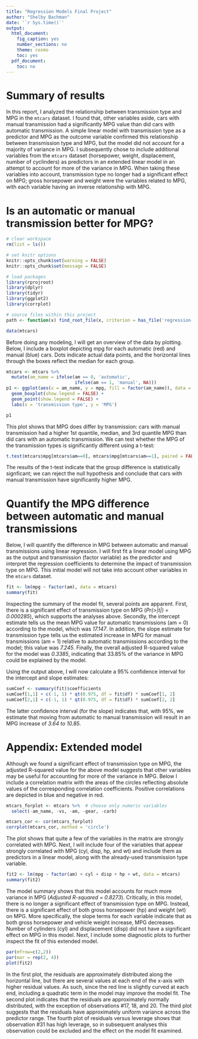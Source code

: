 ```yaml
---
title: "Regression Models Final Project"
author: "Shelby Bachman"
date: '`r Sys.time()`'
output:
  html_document:
    fig_caption: yes
    number_sections: no
    theme: cosmo
    toc: yes
  pdf_document:
    toc: no
---
```


# Summary of results

In this report, I analyzed the relationship between transmission type and MPG in the `mtcars` dataset. I found that, other variables aside, cars with manual transmission had a significantly MPG value than did cars with automatic transmission. A simple linear model with transmission type as a predictor and MPG as the outcome variable confirmed this relationship between transmission type and MPG, but the model did not account for a majority of variance in MPG. I subsequently chose to include additional variables from the `mtcars` dataset (horsepower, weight, displacement, number of cyclinders) as predictors in an extended linear model in an attempt to account for more of the variance in MPG. When taking these variables into account, transmission type no longer had a significant effect on MPG; gross horsepower and weight were the variables related to MPG, with each variable having an inverse relationship with MPG.

# Is an automatic or manual transmission better for MPG?

```r

# clear workspace
rm(list = ls())

# set knitr options
knitr::opts_chunk$set(warning = FALSE)
knitr::opts_chunk$set(message = FALSE)

# load packages
library(rprojroot)
library(dplyr)
library(tidyr)
library(ggplot2)
library(corrplot)

# source files within this project
path <- function(x) find_root_file(x, criterion = has_file('regression-models-final-project.Rproj'))

```

```r

data(mtcars)

```

Before doing any modeling, I will get an overview of the data by plotting. Below, I include a boxplot depicting mpg for each automatic (red) and manual (blue) cars. Dots indicate actual data points, and the horizontal lines through the boxes reflect the median for each group. 

```r

mtcars <- mtcars %>%
  mutate(am_name = ifelse(am == 0, 'automatic', 
                          ifelse(am == 1, 'manual', NA)))
p1 <- ggplot(aes(x = am_name, y = mpg, fill = factor(am_name)), data = mtcars) +
  geom_boxplot(show.legend = FALSE) +
  geom_point(show.legend = FALSE) +
  labs(x = 'transmission type', y = 'MPG')

p1

```

This plot shows that MPG does differ by transmission: cars with manual transmission had a higher 1st quantile, median, and 3rd quantile MPG than did cars with an automatic transmission. We can test whether the MPG of the transmission types is significantly different using a t-test:

```r

t.test(mtcars$mpg[mtcars$am==0], mtcars$mpg[mtcars$am==1], paired = FALSE)

```

The results of the t-test indicate that the group difference is statistically signficant; we can reject the null hypothesis and conclude that cars with manual transmission have significantly higher MPG. 

# Quantify the MPG difference between automatic and manual transmissions

Below, I will quantify the difference in MPG between automatic and manual transmissions using linear regression. I will first fit a linear model using MPG as the output and transmission (factor variable) as the predictor and interpret the regression coefficients to determine the impact of transmission type on MPG. This initial model will not take into account other variables in the `mtcars` dataset.

```r

fit <- lm(mpg ~ factor(am), data = mtcars)
summary(fit)

```

Inspecting the summary of the model fit, several points are apparent. First, there is a significant effect of transmission type on MPG (*Pr(>|t|) = 0.000285*), which supports the analyses above. Secondly, the intercept estimate tells us the mean MPG value for automatic transmissions (am = 0) according to the model, which was *17.147*. In addition, the slope estimate for transmission type tells us the estimated increase in MPG for manual transmissions (am = 1) relative to automatic transmissions according to the model; this value was *7.245*. Finally, the overall adjusted R-squared value for the model was *0.3385*, indicating that 33.85% of the variance in MPG could be explained by the model. 

Using the output above, I will now calculate a 95% confidence interval for the intercept and slope estimates:

```r

sumCoef <- summary(fit)$coefficients
sumCoef[1,1] + c(-1, 1) * qt(0.975, df = fit$df) * sumCoef[1, 2]
sumCoef[2,1] + c(-1, 1) * qt(0.975, df = fit$df) * sumCoef[2, 2]

```

The latter confidence interval (for the slope) indicates that, with 95%, we estimate that moving from automatic to manual transmission will result in an MPG increase of *3.64 to 10.85*.

# Appendix: Extended model

Although we found a significant effect of transmission type on MPG, the adjusted R-squared value for the above model suggests that other variables may be useful for accounting for more of the variance in MPG. Below I include a correlation matrix with the areas of the circles reflecting absolute values of the corresponding correlation coefficients. Positive correlations are depicted in blue and negative in red.

```r

mtcars_forplot <- mtcars %>%  # choose only numeric variables
  select(-am_name, -vs, -am, -gear, -carb)

mtcars_cor <- cor(mtcars_forplot)
corrplot(mtcars_cor, method = 'circle')

```

The plot shows that quite a few of the variables in the matrix are strongly correlated with MPG. Next, I will include four of the variables that appear strongly correlated with MPG (cyl, disp, hp, and wt) and include them as predictors in a linear model, along with the already-used transmission type variable.

```r

fit2 <- lm(mpg ~ factor(am) + cyl + disp + hp + wt, data = mtcars)
summary(fit2)

```

The model summary shows that this model accounts for much more variance in MPG (*Adjusted R-squared = 0.8273*). Critically, in this model, there is no longer a significant effect of transmission type on MPG. Instead, there is a significant effect of both gross horsepower (hp) and weight (wt) on MPG. More specifically, the slope terms for each variable indicate that as both gross horsepower and vehicle weight increase, MPG decreases. Number of cylinders (cyl) and displacement (disp) did not have a significant effect on MPG in this model. Next, I include some diagnostic plots to further inspect the fit of this extended model.

```r

par(mfrow=c(2,2))
par(mar = rep(2, 4))
plot(fit2)

```

In the first plot, the residuals are approximately distributed along the horizontal line, but there are several values at each end of the x-axis with higher residual values. As such, since the red line is slightly curved at each end, including a quadratic term in the model may improve the model fit. The second plot indicates that the residuals are approximately normally distributed, with the exception of observations #17, 18, and 20. The third plot suggests that the residuals have approximately uniform variance across the predictor range. The fourth plot of residuals versus leverage shows that observation #31 has high leverage, so in subsequent analyses this observation could be excluded and the effect on the model fit examined.